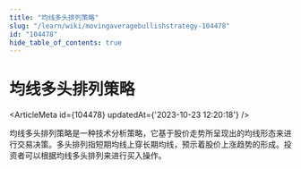 ```yaml
---
title: "均线多头排列策略"
slug: "/learn/wiki/movingaveragebullishstrategy-104478"
id: "104478"
hide_table_of_contents: true
---
```



# 均线多头排列策略

<ArticleMeta id={104478} updatedAt={'2023-10-23 12:20:18'} />
<div className='border-solid border-b border-t-0 my-4 border-[var(--ifm-color-gray-300)]' />

均线多头排列策略是一种技术分析策略，它基于股价走势所呈现出的均线形态来进行交易决策。多头排列指短期均线上穿长期均线，预示着股价上涨趋势的形成。投资者可以根据均线多头排列来进行买入操作。

